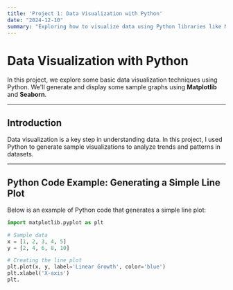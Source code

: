 ```yaml
---
title: 'Project 1: Data Visualization with Python'
date: "2024-12-10"
summary: "Exploring how to visualize data using Python libraries like Matplotlib and Seaborn."
---
```


# Data Visualization with Python

In this project, we explore some basic data visualization techniques using Python. We'll generate and display some sample graphs using **Matplotlib** and **Seaborn**.

---

## Introduction

Data visualization is a key step in understanding data. In this project, I used Python to generate sample visualizations to analyze trends and patterns in datasets.

---

## Python Code Example: Generating a Simple Line Plot

Below is an example of Python code that generates a simple line plot:

```python
import matplotlib.pyplot as plt

# Sample data
x = [1, 2, 3, 4, 5]
y = [2, 4, 6, 8, 10]

# Creating the line plot
plt.plot(x, y, label='Linear Growth', color='blue')
plt.xlabel('X-axis')
plt.
```